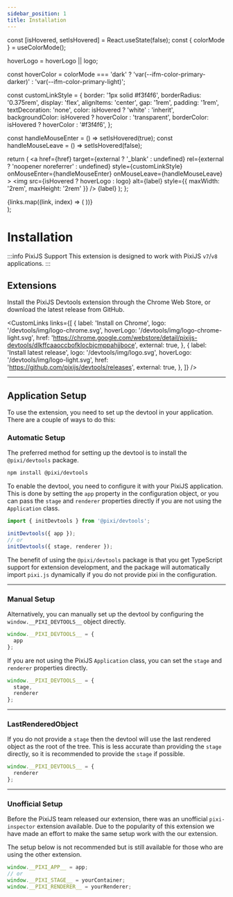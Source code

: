 ```yaml
---
sidebar_position: 1
title: Installation
---
```


  const [isHovered, setIsHovered] = React.useState(false);
  const { colorMode } = useColorMode();

  hoverLogo = hoverLogo || logo;

  const hoverColor = colorMode === 'dark' ? 'var(--ifm-color-primary-darker)' : 'var(--ifm-color-primary-light)';

  const customLinkStyle = {
    border: '1px solid #f3f4f6',
    borderRadius: '0.375rem',
    display: 'flex',
    alignItems: 'center',
    gap: '1rem',
    padding: '1rem',
    textDecoration: 'none',
    color: isHovered ? 'white' : 'inherit',
    backgroundColor: isHovered ? hoverColor : 'transparent',
    borderColor: isHovered ? hoverColor : '#f3f4f6',
  };

  const handleMouseEnter = () => setIsHovered(true);
  const handleMouseLeave = () => setIsHovered(false);

  return (
    <a
      href={href}
      target={external ? '_blank' : undefined}
      rel={external ? 'noopener noreferrer' : undefined}
      style={customLinkStyle}
      onMouseEnter={handleMouseEnter}
      onMouseLeave={handleMouseLeave}
    >
      <img
        src={isHovered ? hoverLogo : logo}
        alt={label}
        style={{ maxWidth: '2rem', maxHeight: '2rem' }}
      />
      {label}
    </a>
  );
};

  <div style={{ display: 'flex', flexDirection: 'column', gap: '1rem', justifyContent: 'center' }}>
    {links.map((link, index) => (
      <CustomLink key={index} {...link} />
    ))}
  </div>
);

# Installation

:::info PixiJS Support
This extension is designed to work with PixiJS `v7`/`v8` applications.
:::

## Extensions

Install the PixiJS Devtools extension through the Chrome Web Store, or download the latest release from GitHub.

<CustomLinks links={[
  {
    label: 'Install on Chrome',
    logo: '/devtools/img/logo-chrome.svg',
    hoverLogo: '/devtools/img/logo-chrome-light.svg',
    href: 'https://chrome.google.com/webstore/detail/pixijs-devtools/dlkffcaaoccbofklocbjcmppahjjboce',
    external: true,
  },
  {
    label: 'Install latest release',
    logo: '/devtools/img/logo.svg',
    hoverLogo: '/devtools/img/logo-light.svg',
    href: 'https://github.com/pixijs/devtools/releases',
    external: true,
  },
]} />

---

## Application Setup

To use the extension, you need to set up the devtool in your application. There are a couple of ways to do this:

### Automatic Setup

The preferred method for setting up the devtool is to install the `@pixi/devtools` package.

```bash
npm install @pixi/devtools
```

To enable the devtool, you need to configure it with your PixiJS application. This is done by setting the `app` property in the configuration object,
or you can pass the `stage` and `renderer` properties directly if you are not using the `Application` class.

```js
import { initDevtools } from '@pixi/devtools';

initDevtools({ app });
// or
initDevtools({ stage, renderer });
```

The benefit of using the `@pixi/devtools` package is that you get TypeScript support for extension development,
and the package will automatically import `pixi.js` dynamically if you do not provide pixi in the configuration.

---

### Manual Setup
Alternatively, you can manually set up the devtool by configuring the `window.__PIXI_DEVTOOLS__` object directly.

```js
window.__PIXI_DEVTOOLS__ = {
  app
};
```
If you are not using the PixiJS `Application` class, you can set the `stage` and `renderer` properties directly.
```js
window.__PIXI_DEVTOOLS__ = {
  stage,
  renderer
};
```

---

### LastRenderedObject
If you do not provide a `stage` then the devtool will use the last rendered object as the root of the tree. This is less accurate than providing the `stage` directly,
so it is recommended to provide the `stage` if possible.
```js
window.__PIXI_DEVTOOLS__ = {
  renderer
};
```

---

### Unofficial Setup
Before the PixiJS team released our extension, there was an unofficial `pixi-inspector` extension available. Due to the popularity of this extension we have made an effort to
make the same setup work with the our extension.

The setup below is not recommended but is still available for those who are using the other extension.

```js
window.__PIXI_APP__ = app;
// or
window.__PIXI_STAGE__ = yourContainer;
window.__PIXI_RENDERER__ = yourRenderer;
```

